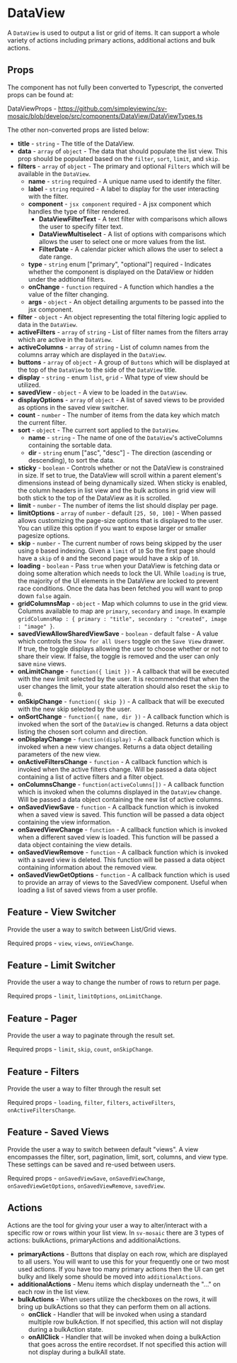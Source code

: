 
<Meta title="Components|DataView/Readme"/>

# DataView

A `DataView` is used to output a list or grid of items. It can support a whole variety of actions including primary actions, additional actions and bulk actions.

## Props

The component has not fully been converted to Typescript, the converted props can be found at:

DataViewProps - https://github.com/simpleviewinc/sv-mosaic/blob/develop/src/components/DataView/DataViewTypes.ts

The other non-converted props are listed below:

* **title** -  `string` - The title of the DataView.
* **data** - `array` of `object` - The data that should populate the list view. This prop should be populated based on the `filter`, `sort`, `limit`, and `skip`.
* **filters** - `array` of `object` - The primary and optional `Filters` which will be available in the `DataView`.
    * **name** - `string` required - A unique name used to identify the filter.
    * **label** - `string` required - A label to display for the user interacting with the filter.
    * **component** - `jsx component` required - A jsx component which handles the type of filter rendered.
        * **DataViewFilterText** - A text filter with comparisons which allows the user to specify filter text.
        * **DataViewMultiselect** - A list of options with comparisons which allows the user to select one or more values from the list.
        * **FilterDate** - A calendar picker which allows the user to select a date range.
    * **type** - `string` enum ["primary", "optional"] required - Indicates whether the component is displayed on the DataView or hidden under the addtional filters.
    * **onChange** - `function` required - A function which handles a the value of the filter changing. 
    * **args** - `object` - An object detailing arguments to be passed into the jsx component.
* **filter** - `object` - An object representing the total filtering logic applied to data in the `DataView`.
* **activeFilters** - `array` of `string` - List of filter names from the filters array which are active in the `DataView`.
* **activeColumns** - `array` of `string` - List of column names from the columns array which are displayed in the `DataView`.
* **buttons** - `array` of `object` - A group of `Buttons` which will be displayed at the top of the `DataView` to the side of the `DataView` title.
* **display** - `string` - enum `list`, `grid` - What type of view should be utilized.
* **savedView** - `object` - A view to be loaded in the `DataView`.
* **displayOptions** - `array` of `object` - A list of saved views to be provided as options in the saved view switcher.
* **count** - `number` - The number of items from the data key which match the current filter.
* **sort** - `object` - The current sort applied to the `DataView`.
    * **name** - `string` - The name of one of the `DataView`'s activeColumns containing the sortable data.
    * **dir** - `string` enum ["asc", "desc"] - The direction (ascending or descending), to sort the data.
* **sticky** - `boolean` - Controls whether or not the DataView is constrained in size. If set to true, the DataView will scroll within a parent element's dimensions instead of being dynamically sized. When sticky is enabled, the column headers in list view and the bulk actions in grid view will both stick to the top of the DataView as it is scrolled.
* **limit** - `number` - The number of items the list should display per page.
* **limitOptions** - `array` of `number` - default `[25, 50, 100]` - When passed allows customizing the page-size options that is displayed to the user. You can utilize this option if you want to expose larger or smaller pagesize options.
* **skip** - `number` - The current number of rows being skipped by the user using `0` based indexing. Given a `limit` of `10` So the first page should have a `skip` of `0` and the second page would have a skip of `10`.
* **loading** - `boolean` - Pass `true` when your DataView is fetching data or doing some alteration which needs to lock the UI. While `loading` is true, the majority of the UI elements in the DataView are locked to prevent race conditions. Once the data has been fetched you will want to prop down `false` again.
* **gridColumnsMap** - `object` - Map which columns to use in the grid view. Columns available to map are `primary`, `secondary` and `image`. In example `gridColumnsMap : { primary : "title", secondary : "created", image : "image" }`.
* **savedViewAllowSharedViewSave** - `boolean` - default false - A value which controls the `Show for all Users` toggle on the `Save View` drawer. If true, the toggle displays allowing the user to choose whether or not to share their view. If false, the toggle is removed and the user can only save `mine` views.
* **onLimitChange** - `function({ limit })` - A callback that will be executed with the new limit selected by the user. It is recommended that when the user changes the limit, your state alteration should also reset the `skip` to `0`.
* **onSkipChange** - `function({ skip })` - A callback that will be executed with the new skip selected by the user.
* **onSortChange** - `function({ name, dir })` - A callback function which is invoked when the sort of the `DataView` is changed. Returns a data object listing the chosen sort column and direction.
* **onDisplayChange** - `function(display)` - A callback function which is invoked when a new view changes. Returns a data object detailing parameters of the new view.
* **onActiveFiltersChange** - `function` - A callback function which is invoked when the active filters change. Will be passed a data object containing a list of active filters and a filter object.
* **onColumnsChange** - `function(activeColumns[])` - A callback function which is invoked when the columns displayed in the `DataView` change. Will be passed a data object containing the new list of active columns.
* **onSavedViewSave** - `function` - A callback function which is invoked when a saved view is saved. This function will be passed a data object containing the view information.
* **onSavedViewChange** - `function` - A callback function which is invoked when a different saved view is loaded. This function will be passed a data object containing the view details.
* **onSavedViewRemove** - `function` - A callback function which is invoked with a saved view is deleted. This function will be passed a data object containing information about the removed view.
* **onSavedViewGetOptions** - `function` -  A callback function which is used to provide an array of views to the SavedView component. Useful when loading a list of saved views from a user profile.

## Feature - View Switcher

Provide the user a way to switch between List/Grid views.

Required props - `view`, `views`, `onViewChange`.

## Feature - Limit Switcher

Provide the user a way to change the number of rows to return per page.

Required props - `limit`, `limitOptions`, `onLimitChange`.

## Feature - Pager

Provide the user a way to paginate through the result set.

Required props - `limit`, `skip`, `count`, `onSkipChange`.

## Feature - Filters

Provide the user a way to filter through the result set

Required props - `loading`, `filter`, `filters`, `activeFilters`, `onActiveFiltersChange`.

## Feature - Saved Views

Provide the user a way to switch between default "views". A view encompasses the filter, sort, pagination, limit, sort, columns, and view type. These settings can be saved and re-used between users.

Required props - `onSavedViewSave`, `onSavedViewChange`, `onSavedViewGetOptions`, `onSavedViewRemove`, `savedView`.

## Actions

Actions are the tool for giving your user a way to alter/interact with a specific row or rows within your list view. In `sv-mosaic` there are 3 types of actions: bulkActions, primaryActions and additionalActions.

* **primaryActions** - Buttons that display on each row, which are displayed to all users. You will want to use this for your frequently one or two most used actions. If you have too many primary actions then the UI can get bulky and likely some should be moved into `additionalActions`.
* **additionalActions** - Menu items which display underneath the "..." on each row in the list view.
* **bulkActions** - When users utilize the checkboxes on the rows, it will bring up bulkActions so that they can perform them on all actions.
    * **onClick** - Handler that will be invoked when using a standard multiple row bulkAction. If not specified, this action will not display during a bulkAction state.
    * **onAllClick** - Handler that will be invoked when doing a bulkAction that goes across the entire recordset. If not specified this action will not display during a bulkAll state.